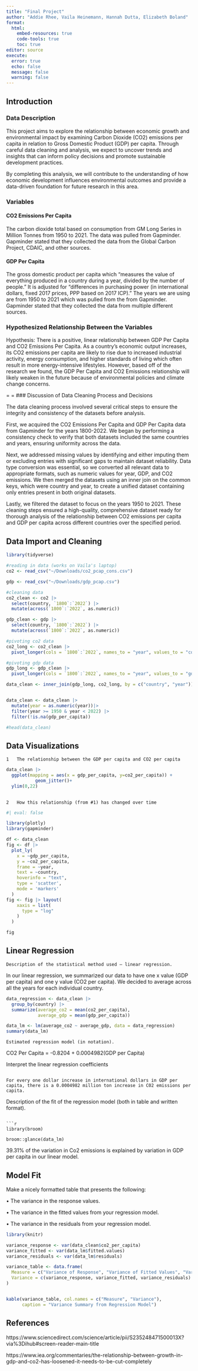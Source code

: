 ```yaml
---
title: "Final Project"
author: "Addie Rhee, Vaila Heinemann, Hannah Dutta, Elizabeth Boland"
format: 
  html:
    embed-resources: true
    code-tools: true
    toc: true
editor: source
execute: 
  error: true
  echo: false
  message: false
  warning: false
---
```


## Introduction

### Data Description

This project aims to explore the relationship between economic growth and environmental impact by examining Carbon Dioxide (CO2) emissions per capita in relation to Gross Domestic Product (GDP) per capita. Through careful data cleaning and analysis, we expect to uncover trends and insights that can inform policy decisions and promote sustainable development practices.

By completing this analysis, we will contribute to the understanding of how economic development influences environmental outcomes and provide a data-driven foundation for future research in this area.

### Variables

#### CO2 Emissions Per Capita

The carbon dioxide total based on consumption from GM Long Series in Million Tonnes from 1950 to 2021. The data was pulled from Gapminder. Gapminder stated that they collected the data from the Global Carbon Project, CDAIC, and other sources.

#### GDP Per Capita

The gross domestic product per capita which “measures the value of everything produced in a country during a year, divided by the number of people.” It is adjusted for “differences in purchasing power (in international dollars, fixed 2017 prices, PPP based on 2017 ICP).” The years we are using are from 1950 to 2021 which was pulled from the from Gapminder. Gapminder stated that they collected the data from multiple different sources.

### Hypothesized Relationship Between the Variables

Hypothesis: There is a positive, linear relationship between GDP Per Capita and CO2 Emissions Per Capita. As a country’s economic output increases, its CO2 emissions per capita are likely to rise due to increased industrial activity, energy consumption, and higher standards of living which often result in more energy-intensive lifestyles. However, based off of the research we found, the GDP Per Capita and CO2 Emissions relationship will likely weaken in the future because of environmental policies and climate change concerns.

= = \### Discussion of Data Cleaning Process and Decisions

The data cleaning process involved several critical steps to ensure the integrity and consistency of the datasets before analysis.

First, we acquired the CO2 Emissions Per Capita and GDP Per Capita data from Gapminder for the years 1800-2022. We began by performing a consistency check to verify that both datasets included the same countries and years, ensuring uniformity across the data.

Next, we addressed missing values by identifying and either imputing them or excluding entries with significant gaps to maintain dataset reliability. Data type conversion was essential, so we converted all relevant data to appropriate formats, such as numeric values for year, GDP, and CO2 emissions. We then merged the datasets using an inner join on the common keys, which were country and year, to create a unified dataset containing only entries present in both original datasets.

Lastly, we filtered the dataset to focus on the years 1950 to 2021. These cleaning steps ensured a high-quality, comprehensive dataset ready for thorough analysis of the relationship between CO2 emissions per capita and GDP per capita across different countries over the specified period.

## Data Import and Cleaning

```r
library(tidyverse)
```

```r
#reading in data (works on Vaila's laptop)
co2 <- read_csv("~/Downloads/co2_pcap_cons.csv")

gdp <- read_csv("~/Downloads/gdp_pcap.csv")

```

```r
#cleaning data
co2_clean <- co2 |> 
  select(country, `1800`:`2022`) |> 
  mutate(across(`1800`:`2022`, as.numeric))

gdp_clean <- gdp |> 
  select(country, `1800`:`2022`) |> 
  mutate(across(`1800`:`2022`, as.numeric))

#pivoting co2 data
co2_long <- co2_clean |> 
  pivot_longer(cols = `1800`:`2022`, names_to = "year", values_to = "co2_per_capita")

#pivoting gdp data
gdp_long <- gdp_clean |> 
  pivot_longer(cols = `1800`:`2022`, names_to = "year", values_to = "gdp_per_capita")

data_clean <- inner_join(gdp_long, co2_long, by = c("country", "year"))


data_clean <- data_clean |>
  mutate(year = as.numeric(year))|>
  filter(year >= 1950 & year < 2022) |>
  filter(!is.na(gdp_per_capita))

#head(data_clean)
```

## Data Visualizations

```         
1   The relationship between the GDP per capita and CO2 per capita
```

```r
data_clean |>
  ggplot(mapping = aes(x = gdp_per_capita, y=co2_per_capita)) +
           geom_jitter()+
  ylim(0,22)
        
```

```         
2   How this relationship (from #1) has changed over time
```

```r
#| eval: false

library(plotly)
library(gapminder)

df <- data_clean
fig <- df |>
  plot_ly(
    x = ~gdp_per_capita, 
    y = ~co2_per_capita, 
    frame = ~year, 
    text = ~country, 
    hoverinfo = "text",
    type = 'scatter',
    mode = 'markers'
  )
fig <- fig |> layout(
    xaxis = list(
      type = "log"
    )
  )

fig

```

## Linear Regression

```         
Description of the statistical method used – linear regression.
```

In our linear regression, we summarized our data to have one x value (GDP per capita) and one y value (CO2 per capita). We decided to average across all the years for each individual country.

```r

data_regression <- data_clean |>
  group_by(country) |>
  summarize(average_co2 = mean(co2_per_capita), 
            average_gdp = mean(gdp_per_capita))

data_lm <- lm(average_co2 ~ average_gdp, data = data_regression)
summary(data_lm)
```

```         
Estimated regression model (in notation).
```

CO2 Per Capita = -0.8204 + 0.0004982(GDP per Capita)

Interpret the linear regression coefficients
```

For every one dollar increase in international dollars in GDP per capita, there is a 0.0004982 million ton increase in C02 emissions per capita.

```         
Description of the fit of the regression model (both in table and written format).
```

```r
library(broom)

broom::glance(data_lm)
```

39.31% of the variation in Co2 emissions is explained by variation in GDP per capita in our linear model.

## Model Fit

Make a nicely formatted table that presents the following:

• The variance in the response values.

• The variance in the fitted values from your regression model.

• The variance in the residuals from your regression model.

```r

library(knitr)

variance_response <- var(data_clean$co2_per_capita)
variance_fitted <- var(data_lm$fitted.values)
variance_residuals <- var(data_lm$residuals)

variance_table <- data.frame(
  Measure = c("Variance of Response", "Variance of Fitted Values", "Variance of Residuals"),
  Variance = c(variance_response, variance_fitted, variance_residuals)
)


kable(variance_table, col.names = c("Measure", "Variance"), 
      caption = "Variance Summary from Regression Model")


```

## References

https://www.sciencedirect.com/science/article/pii/S235248471500013X?via%3Dihub#screen-reader-main-title

https://www.iea.org/commentaries/the-relationship-between-growth-in-gdp-and-co2-has-loosened-it-needs-to-be-cut-completely

